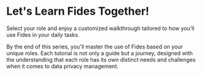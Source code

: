 
<HeroCTAVisual bg="" title="Try Fides Cloud" body="Sign up for Fides cloud and start managing privacy with your team." cta="Get it Now" href="https://ethyca.com/book-demo?utm_source=docsite" image="/assets/img/heros/fides-cloud-hero-2x.gif" />

# Let's Learn Fides Together!

<TutorialKey duration="5" product="Fides" topic="Tutorials for Different Roles" interactive="true"/>

Select your role and enjoy a customized walkthrough tailored to how you'll use Fides in your daily tasks.

By the end of this series, you'll master the use of Fides based on your unique roles. Each tutorial is not only a guide but a journey, designed with the understanding that each role has its own distinct needs and challenges when it comes to data privacy management. 

<KeyTutorialWrap>
  <TutorialFeat title="For Legal and Compliance Professionals" link="/docs/docs/tutorials/by-persona-legal" description="This track is tailored towards Legal and Compliance professionals." duration="5" />
  <TutorialFeat title="For Engineering and IT Professionals" link="/docs/docs/tutorials/by-persona-engineering" description="This track is tailored towards Engineering and IT professionals." duration="15" interactive="true" />
</KeyTutorialWrap>
